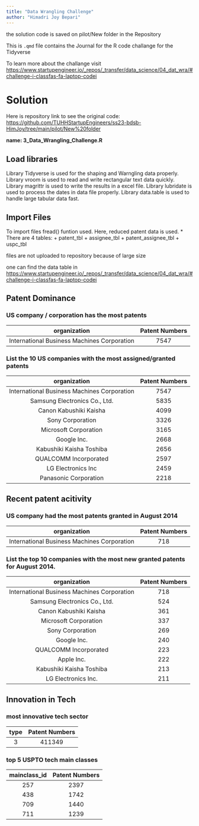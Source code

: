 ```yaml
---
title: "Data Wrangling Challenge"
author: "Himadri Joy Bepari"
---
```


::: callout-note
the solution code is saved on pilot/New folder in the Repository
:::

This is `.qmd` file contains the Journal for the R code challange for the Tidyverse

To learn more about the challange visit <https://www.startupengineer.io/_repos/_transfer/data_science/04_dat_wra/#challenge-i-classfas-fa-laptop-codei>


# Solution

Here is repository link to see the original code: <https://github.com/TUHHStartupEngineers/ss23-bdsb-HimJoy/tree/main/pilot/New%20folder> 

**name: 3_Data_Wrangling_Challenge.R**

## Load libraries

Library Tidyverse is used for the shaping and Warngling data properly.
Library vroom is used to read and write rectangular text data quickly.
Library magrittr is used to write the results in a excel file.
Library lubridate is used to process the dates in data file properly.
Library data.table is used to handle large tabular data fast.

## Import Files 

To import files fread() funtion used. Here, reduced patent data is used.
* There are 4 tables:
    + patent_tbl
    + assignee_tbl
    + patent_assignee_tbl
    + uspc_tbl

::: callout-note
files are not uploaded to repository because of large size
:::

one can find the data table in <https://www.startupengineer.io/_repos/_transfer/data_science/04_dat_wra/#challenge-i-classfas-fa-laptop-codei>

## Patent Dominance

###  US company / corporation has the most patents

| organization         | Patent Numbers |
|:----------------------:|:--------------:|
|International Business Machines Corporation|      7547     |


### List the 10 US companies with the most assigned/granted patents

| organization         | Patent Numbers |
|:----------------------:|:--------------:|
|International Business Machines Corporation|      7547     |
|Samsung Electronics Co., Ltd.|      5835     |
|Canon Kabushiki Kaisha|      4099     |
|Sony Corporation|      3326     |
|Microsoft Corporation|      3165     |
|Google Inc.|      2668     |
|Kabushiki Kaisha Toshiba|      2656     |
|QUALCOMM Incorporated|      2597     |
|LG Electronics Inc|      2459     |
|Panasonic Corporation|      2218     |


## Recent patent acitivity

### US company had the most patents granted in August 2014

| organization         | Patent Numbers |
|:----------------------:|:--------------:|
|International Business Machines Corporation|      718     |

### List the top 10 companies with the most new granted patents for August 2014.

| organization         | Patent Numbers |
|:----------------------:|:--------------:|
|International Business Machines Corporation|      718     |
|Samsung Electronics Co., Ltd.|      524     |
|Canon Kabushiki Kaisha|      361     |
|Microsoft Corporation|      337     |
|Sony Corporation|      269     |
|Google Inc.|      240     |
|QUALCOMM Incorporated|      223     |
|Apple Inc.|      222     |
|Kabushiki Kaisha Toshiba|      213     |
|LG Electronics Inc.|      211     |

## Innovation in Tech

### most innovative tech sector

| type         | Patent Numbers |
|:------------:|:--------------:|
|  3           |     411349     |


### top 5 USPTO tech main classes

| mainclass_id         | Patent Numbers |
|:----------------------:|:--------------:|
|257 |      2397     |
|438 |      1742     |
|709 |      1440     |
|711 |      1239     |

